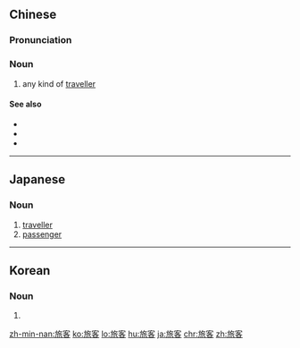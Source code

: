==Chinese==
{{zh-forms}}

===Pronunciation===
{{zh-pron
|m=lǚkè
|c=leoi5 haak3
|h=pfs=lî-hak
|mn=lí-kheh/lú-kheh
|cat=n
}}

===Noun===
{{zh-noun}}

# any kind of [[traveller]] {{gloss|e.g. a hotel guest, passenger, etc.}}

====See also====
* {{zh-l|乘客}}
* {{zh-l|旅行}}
* {{zh-l|旅遊}}

{{zh-cat|Elementary}}

----

==Japanese==
{{ja-kanjitab|りょ|きゃく|yomi=o}}

===Noun===
{{ja-noun|りょきゃく|りょかく}}

# [[traveller]]
# [[passenger]]

----

==Korean==
{{ko-hanjatab}}

===Noun===
{{ko-noun|hj|hangeul=여객}}

# {{hanja form of|여객|[[traveller]], [[passenger]]}}

[[zh-min-nan:旅客]]
[[ko:旅客]]
[[lo:旅客]]
[[hu:旅客]]
[[ja:旅客]]
[[chr:旅客]]
[[zh:旅客]]
